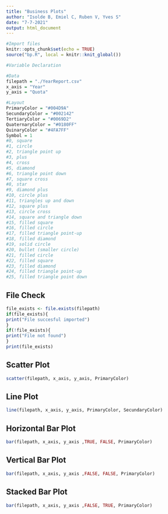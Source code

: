 ```yaml
---
title: "Business Plots"
author: "Isolde B, Emiel C, Ruben V, Yves S"
date: "7-7-2021"
output: html_document
---
```


```r
#Import files
knitr::opts_chunk$set(echo = TRUE)
source("bp.R", local = knitr::knit_global())

#Variable Declaration

#Data
filepath = "./YearReport.csv"
x_axis = "Year"
y_axis = "Quota"

#Layout
PrimaryColor = "#004D9A"
SecundaryColor = "#002142"
TertiaryColor = "#0069D2"
QuaternaryColor = "#0180FF"
QuinaryColor = "#4FA7FF"
Symbol = 1
#0, square
#1, circle
#2, triangle point up
#3, plus
#4, cross
#5, diamond
#6, triangle point down
#7, square cross
#8, star
#9, diamond plus
#10, circle plus
#11, triangles up and down
#12, square plus
#13, circle cross
#14, square and triangle down
#15, filled square
#16, filled circle
#17, filled triangle point-up
#18, filled diamond
#19, solid circle
#20, bullet (smaller circle)
#21, filled circle 
#22, filled square 
#23, filled diamond 
#24, filled triangle point-up 
#25, filled triangle point down 
```

## File Check
```r
file_exists <- file.exists(filepath)
if(file_exists){
print("File succesful imported")
}
if(!file_exists){
print("File not found")
}
print(file_exists)
```


## Scatter Plot
```r
scatter(filepath, x_axis, y_axis, PrimaryColor)
```

## Line Plot
```r
line(filepath, x_axis, y_axis, PrimaryColor, SecundaryColor)
```

## Horizontal Bar Plot
```r
bar(filepath, x_axis, y_axis ,TRUE, FALSE, PrimaryColor)
```

## Vertical Bar Plot
```r
bar(filepath, x_axis, y_axis ,FALSE, FALSE, PrimaryColor)
```

## Stacked Bar Plot
```r
bar(filepath, x_axis, y_axis ,FALSE, TRUE, PrimaryColor)
```

